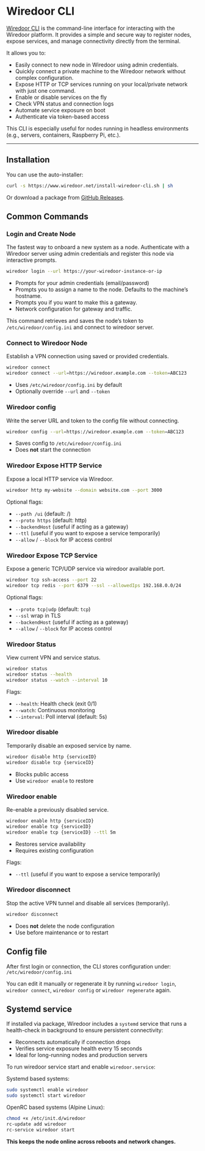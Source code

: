# Wiredoor CLI

[Wiredoor CLI](https://github.com/wiredoor/wiredoor-cli)  is the command-line interface for interacting with the Wiredoor platform. 
It provides a simple and secure way to register nodes, expose services, and manage connectivity directly from the terminal.

It allows you to:

- Easily connect to new node in Wiredoor using admin credentials.
- Quickly connect a private machine to the Wiredoor network without complex configuration.
- Expose HTTP or TCP services running on your local/private network with just one command.
- Enable or disable services on the fly
- Check VPN status and connection logs
- Automate service exposure on boot
- Authenticate via token-based access

This CLI is especially useful for nodes running in headless environments (e.g., servers, containers, Raspberry Pi, etc.).

---

## Installation

You can use the auto-installer:

```bash
curl -s https://www.wiredoor.net/install-wiredoor-cli.sh | sh
```

Or download a package from [GitHub Releases](https://github.com/wiredoor/wiredoor-cli/releases).

## Common Commands

### Login and Create Node

The fastest way to onboard a new system as a node. Authenticate with a Wiredoor server using admin credentials and register this node via interactive prompts.

```bash
wiredoor login --url https://your-wiredoor-instance-or-ip
```

- Prompts for your admin credentials (email/password)
- Prompts you to assign a name to the node. Defaults to the machine’s hostname.
- Prompts you if you want to make this a gateway.
- Network configuration for gateway and traffic.

This command retrieves and saves the node’s token to `/etc/wiredoor/config.ini` and connect to wiredoor server.

### Connect to Wiredoor Node

Establish a VPN connection using saved or provided credentials.

```bash
wiredoor connect
wiredoor connect --url=https://wiredoor.example.com --token=ABC123
```

- Uses `/etc/wiredoor/config.ini` by default
- Optionally override `--url` and `--token`

### Wiredoor config

Write the server URL and token to the config file without connecting.

```bash
wiredoor config --url=https://wiredoor.example.com --token=ABC123
```

- Saves config to `/etc/wiredoor/config.ini`
- Does **not** start the connection

### Wiredoor Expose HTTP Service

Expose a local HTTP service via Wiredoor.

```bash
wiredoor http my-website --domain website.com --port 3000
```

Optional flags:

- `--path /ui` (default: /)
- `--proto https` (default: http)
- `--backendHost` (useful if acting as a gateway)
- `--ttl` (useful if you want to expose a service temporarily)
- `--allow` / `--block` for IP access control

### Wiredoor Expose TCP Service

Expose a generic TCP/UDP service via wiredoor available port.

```bash
wiredoor tcp ssh-access --port 22
wiredoor tcp redis --port 6379 --ssl --allowedIps 192.168.0.0/24
```

Optional flags:

- `--proto tcp|udp` (default: `tcp`)
- `--ssl` wrap in TLS
- `--backendHost` (useful if acting as a gateway)
- `--allow` / `--block` for IP access control

### Wiredoor Status

View current VPN and service status.

```bash
wiredoor status
wiredoor status --health
wiredoor status --watch --interval 10
```

Flags:

- `--health`: Health check (exit 0/1)
- `--watch`: Continuous monitoring
- `--interval`: Poll interval (default: 5s)

### Wiredoor disable

Temporarily disable an exposed service by name.

```bash
wiredoor disable http {serviceID}
wiredoor disable tcp {serviceID}
```

- Blocks public access
- Use `wiredoor enable` to restore

### Wiredoor enable

Re-enable a previously disabled service.

```bash
wiredoor enable http {serviceID}
wiredoor enable tcp {serviceID}
wiredoor enable tcp {serviceID} --ttl 5m
```

- Restores service availability
- Requires existing configuration

Flags:
- `--ttl` (useful if you want to expose a service temporarily)

### Wiredoor disconnect

Stop the active VPN tunnel and disable all services (temporarily).

```bash
wiredoor disconnect
```

- Does **not** delete the node configuration
- Use before maintenance or to restart

## Config file

After first login or connection, the CLI stores configuration under: `/etc/wiredoor/config.ini`

You can edit it manually or regenerate it by running `wiredoor login`, `wiredoor connect`, `wiredoor config` or `wiredoor regenerate` again.

## Systemd service

If installed via package, Wiredoor includes a `systemd` service that runs a health-check in background to ensure persistent connectivity:

- Reconnects automatically if connection drops
- Verifies service exposure health every 15 seconds
- Ideal for long-running nodes and production servers

To run wiredoor service start and enable `wiredoor.service`:

Systemd based systems:

```bash
sudo systemctl enable wiredoor
sudo systemctl start wiredoor
```

OpenRC based systems (Alpine Linux):

```bash
chmod +x /etc/init.d/wiredoor
rc-update add wiredoor
rc-service wiredoor start
```

**This keeps the node online across reboots and network changes.**
